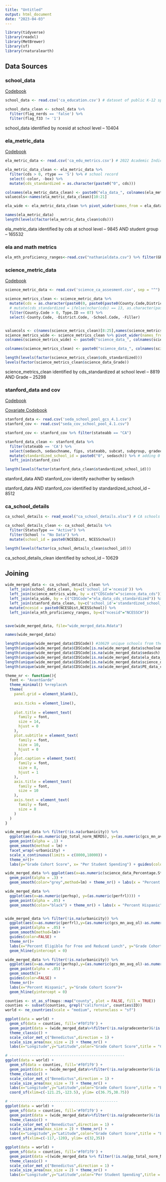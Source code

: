 ```yaml
---
title: "Untitled"
output: html_document
date: "2023-04-03"
---
```

```r
library(tidyverse)
library(readxl)
library(MetBrewer)
library(sf)
library(rnaturalearth) 
```

## Data Sources

### school_data

[Codebook](https://github.com/JeremyHub/STAT-456-Final/blob/8ef6fa6ce28785065f583f4c477c5deb11afd442/final_project_stuff/school_info_docs.pdf)

```r
school_data <- read.csv('ca_education.csv') # dataset of public K-12 spending by school

school_data_clean <- school_data %>%
  filter(flag_nerds == 'false') %>%
  filter(flag_f33 != '1')
```

school_data identified by ncesid at school level -- 10404


### ela_metric_data

[Codebook](https://github.com/JeremyHub/STAT-456-Final/blob/8ef6fa6ce28785065f583f4c477c5deb11afd442/final_project_stuff/ela_docs.pdf)

```r
ela_metric_data <- read.csv('ca_edu_metrics.csv') # 2022 Academic Indicator (English Language Arts/Literacy) Data File

ela_metric_data_clean <- ela_metric_data %>%
  filter(cds > 0, rtype == 'S') %>% # school record
  select(-color, -box) %>%
  mutate(cds_standardized = as.character(paste0("0", cds)))

colnames(ela_metric_data_clean) <- paste0("ela_data_", colnames(ela_metric_data_clean))
valuecols<-names(ela_metric_data_clean)[10:21]

ela_wide <- ela_metric_data_clean %>% pivot_wider(names_from = ela_data_studentgroup, values_from = valuecols, names_sep = "_") %>% mutate(ela_data_cds = as.character(ela_data_cds))
```

```r
names(ela_metric_data)
length(levels(factor(ela_metric_data_clean$cds)))
```


ela_metric_data identified by cds at school level -- 9845 AND student group -- 165532

### ela and math metrics

```r
ela_mth_proficiency_ranges<-read.csv("nathanieldata.csv") %>% filter(GRADE == "00" & CATEGORY == "ALL") %>% mutate(NCESSCH = as.character(NCESSCH), NCESSCH = paste0("0",NCESSCH))
```




### science_metric_data

[Codebook](https://github.com/JeremyHub/STAT-456-Final/blob/8ef6fa6ce28785065f583f4c477c5deb11afd442/final_project_stuff/science_docs.pdf)

```r
science_metric_data <- read.csv('science_ca_assesment.csv', sep = "^")

science_metrics_clean <- science_metric_data %>%
  mutate(cds = as.character(paste0(0, paste0(paste0(County.Code,District.Code),paste0(0,School.Code))))) %>% # add cds identifier
  # mutate(cds_standardized = ifelse(nchar(cds) == 13, as.character(paste0(0,cds)), cds)) %>% # there are school codes missing the last 0, this fixes that to match other cds
  filter(County.Code > 0, Type.ID == 07) %>%
  select(-County.Code, -District.Code, -School.Code, -Filler) 


valuecols <- c(names(science_metrics_clean)[8:25],names(science_metrics_clean)[4:5])
science_metrics_wide <- science_metrics_clean %>% pivot_wider(names_from = Grade, values_from = valuecols)
colnames(science_metrics_wide) <- paste0("science_data_", colnames(science_metrics_wide))

colnames(science_metrics_clean) <- paste0("science_data_", colnames(science_metrics_clean))
```

```r
length(levels(factor(science_metrics_clean$cds_standardized)))
levels(factor(science_metrics_clean$science_data_Grade))
```


science_metrics_clean identified by cds_standardized at school level -- 8819 AND Grade -- 25298


### stanford_data and cov

[Codebook](https://github.com/JeremyHub/STAT-456-Final/blob/82e84dd90db010d96edba2d74dc574c15648a10c/final_project_stuff/stanford_codebook.xlsx)  

[Covariate Codebook](https://github.com/JeremyHub/STAT-456-Final/blob/82e84dd90db010d96edba2d74dc574c15648a10c/final_project_stuff/stanford_cov_codebook.xlsx)

```r
stanford_data <- read.csv('seda_school_pool_gcs_4.1.csv')
stanford_cov <- read.csv("seda_cov_school_pool_4.1.csv")

stanford_cov <- stanford_cov %>% filter(stateabb == "CA")

stanford_data_clean <- stanford_data %>% 
  filter(stateabb == 'CA') %>% 
  select(sedasch, sedaschname, fips, stateabb, subcat, subgroup, gradecenter, gap, contains("avg"), -ends_with("se")) %>%
  mutate(standardized_school_id = paste0("0", sedasch)) %>% # adding 0 in front of school id to match the format of the school dataset
  left_join(stanford_cov)

```

```r
length(levels(factor(stanford_data_clean$standardized_school_id)))
```

stanford_data AND stanford_cov identify eachother by sedasch

stanford_data AND stanford_cov identified by standardized_school_id -- 8512

### ca_school_details

```r
ca_school_details <- read_excel("ca_school_details.xlsx") # CA schools metadata

ca_school_details_clean <- ca_school_details %>%
  filter(StatusType == "Active") %>%
  filter(School != "No Data") %>%
  mutate(school_id = paste0(NCESDist, NCESSchool))
```

```r
length(levels(factor(ca_school_details_clean$school_id)))
```

ca_school_details_clean identified by school_id -- 10629

## Joining

```r
wide_merged_data <- ca_school_details_clean %>% 
  left_join(school_data_clean, by=c('school_id'='ncesid')) %>%
  left_join(science_metrics_wide, by = c("CDSCode"="science_data_cds")) %>%
  left_join(ela_wide, by = c("CDSCode"="ela_data_cds_standardized")) %>% 
  left_join(stanford_data_clean, by=c('school_id'='standardized_school_id')) %>% 
  mutate(ncesid = paste0(NCESDist,NCESSchool)) %>%
  left_join(ela_mth_proficiency_ranges, by=c("ncesid"="NCESSCH"))


save(wide_merged_data, file="wide_merged_data.Rdata")

names(wide_merged_data)
```

```r
length(unique(wide_merged_data$CDSCode)) #10629 unique schools from the metadata
length(unique(wide_merged_data$CDSCode[is.na(wide_merged_data$schoolname) == FALSE])) #4385 unique matched schools for Jeremy's california school data
length(unique(wide_merged_data$CDSCode[is.na(wide_merged_data$sedasch) == FALSE])) #7390 unique matched schools for Stanford data
length(unique(wide_merged_data$CDSCode[is.na(wide_merged_data$ela_data_cds) == FALSE])) #814 unique matched schools for ela data
length(unique(wide_merged_data$CDSCode[is.na(wide_merged_data$science_data_cds) == FALSE])) #495 unique matched schools for science data
length(unique(wide_merged_data$CDSCode[is.na(wide_merged_data$PE_data_cds) == FALSE])) #501 unique matched schools for pe data
```
```r
theme_nr <- function(){
  font <- "AvantGarde"
  theme_minimal() %+replace%
  theme(
    panel.grid = element_blank(),
    
    axis.ticks = element_line(),
    
    plot.title = element_text(
      family = font,
      size = 14,
      hjust = 0
    ),
    plot.subtitle = element_text(
      family = font,
      size = 10,
      hjust = 0
    ),
    plot.caption = element_text(
      family = font,
      size = 8,
      hjust = 1
    ),
    axis.title = element_text(
      family = font,
      size = 10
    ),
    axis.text = element_text(
      family = font,
      size = 8
    )
  )
}
```

```r
wide_merged_data %>% filter(!is.na(urbanicity)) %>%
  ggplot(aes(x=as.numeric(pp_total_norm_NERDS), y=(as.numeric(gcs_mn_avg_ol)-as.numeric(gradecenter)), color=urbanicity)) +
  geom_point(alpha = .1) + 
  geom_smooth(method = lm) + 
  facet_wrap(~urbanicity) + 
  scale_x_continuous(limits = c(8000,18000)) + 
  theme_nr()+
  labs(y="Grade Cohort Score", x= "Per Student Spending") + guides(color=FALSE) +   geom_hline(yintercept = 0)

```
```r
wide_merged_data %>% ggplot(aes(x=as.numeric(science_data_Percentage.Standard.Met.and.Above_13), y=(as.numeric(MTH_PCTPROF_max)))) +
  geom_point(alpha = .3) + 
  geom_smooth(color="grey",method=lm) + theme_nr() + labs(x = "Percent Proficient on State Science Test", y="Maximum* Percent Proficient on NAEP Math Test", caption = "*True value is hidden to protect student privacy at smaller schools")

wide_merged_data %>%
  ggplot(aes(x=as.numeric(perhsp), y=(as.numeric(perfrl)))) +
  geom_point(alpha = .05) + 
  geom_smooth(color="black") + theme_nr() + labs(x = "Percent Hispanic", y="Percent Eligible fro Free and Reduced Lunch")


wide_merged_data %>% filter(!is.na(urbanicity)) %>%
  ggplot(aes(x=as.numeric(perfrl),y=(as.numeric(gcs_mn_avg_ol)-as.numeric(gradecenter)),color=State)) +
  geom_point(alpha = .05) +
  geom_smooth(method=lm)+
  guides(color=FALSE) + 
  theme_nr()+
  labs(x="Percent Eligible for Free and Reduced Lunch", y="Grade Cohort Score")+
  geom_hline(yintercept = 0)

wide_merged_data %>% filter(!is.na(urbanicity)) %>%
  ggplot(aes(x=as.numeric(perhsp),y=(as.numeric(gcs_mn_avg_ol)-as.numeric(gradecenter)),color=State)) +
  geom_point(alpha = .05) +
  geom_smooth()+
  guides(color=FALSE) + 
  theme_nr()+
  labs(x="Percent Hispanic", y="Grade Cohort Score")+
  geom_hline(yintercept = 0)


```

```r
counties <- st_as_sf(maps::map("county", plot = FALSE, fill = TRUE))
counties <- subset(counties, grepl("california", counties$ID))
world <- ne_countries(scale = "medium", returnclass = "sf")

ggplot(data = world) +
  geom_sf(data = counties, fill='#f0f1f9') + 
  geom_point(data = (wide_merged_data%>%filter(!is.na(gradecenter)&!is.na(gcs_mn_avg_ol))) , aes(x=as.numeric(Longitude),y=as.numeric(Latitude),color=(as.numeric(gcs_mn_avg_ol)-as.numeric(gradecenter)),size=as.numeric(ncesenroll)), alpha =.5) +
  theme_classic() +
  scale_color_met_c("Benedictus",direction = 1) +
  scale_size_area(max_size = 2) + theme_nr() +
  labs(x="Longitude",y="Latitude",color="Grade Cohort Score",title = "California School Location and Academic\nPerformance")+guides(size=FALSE)+theme(legend.position = c(.8,.8))

# ----------------------------------------------------
ggplot(data = world) +
  geom_sf(data = counties, fill='#f0f1f9') + 
  geom_point(data = (wide_merged_data%>%filter(!is.na(gradecenter)&!is.na(gcs_mn_avg_ol))) , aes(x=as.numeric(Longitude),y=as.numeric(Latitude),color=(as.numeric(gcs_mn_avg_ol)-as.numeric(gradecenter)),size=as.numeric(ncesenroll)), alpha =.5) +
  theme_classic() +
  scale_color_met_c("Benedictus",direction = 1) +
  scale_size_area(max_size = 7) + theme_nr() +
  labs(x="Longitude",y="Latitude",color="Grade Cohort Score",title = "Bay Area Academic Performance")+guides(size=FALSE)+theme(legend.position = c(.28,.3)) +
  coord_sf(xlim=c(-121.25,-123.5), ylim= c(36.75,38.75))

# -------------------------------------------------
ggplot(data = world) +
  geom_sf(data = counties, fill='#f0f1f9') + 
  geom_point(data = (wide_merged_data%>%filter(!is.na(gradecenter)&!is.na(gcs_mn_avg_ol))) , aes(x=as.numeric(Longitude),y=as.numeric(Latitude),color=(as.numeric(gcs_mn_avg_ol)-as.numeric(gradecenter)),size=as.numeric(ncesenroll)), alpha =.5) +
  theme_classic() +
  scale_color_met_c("Benedictus",direction = 1) +
  scale_size_area(max_size = 2) + theme_nr() +
  labs(x="Longitude",y="Latitude",color="Grade Cohort Score",title = "Los Angeles and San Diego Academic\nPerformance")+guides(size=FALSE)+theme(legend.position = c(.3,.3)) +
  coord_sf(xlim=c(-117,-120), ylim= c(32,35))
```

```r
ggplot(data = world) +
  geom_sf(data = counties, fill='#f0f1f9') + 
  geom_point(data =((wide_merged_data %>% filter(!is.na(pp_total_norm_NERDS) & as.numeric(pp_total_norm_NERDS) > 7000 & as.numeric(pp_total_norm_NERDS) < 25000))), aes(x=as.numeric(Longitude),y=as.numeric(Latitude),color=as.numeric(pp_total_norm_NERDS),size=as.numeric(ncesenroll)), alpha =.25) +
  theme_classic() +
  scale_color_met_c("Benedictus",direction = 1) +
  scale_size_area(max_size = 2) + theme_nr() +
  labs(x="Longitude",y="Latitude",color="Per Student Spending",title = "California School Location and Per Student\nSpending")+guides(size=FALSE)+theme(legend.position = c(.8,.8))
```
